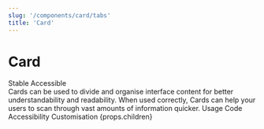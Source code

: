 ```yaml
---
slug: '/components/card/tabs'
title: 'Card'
---
```




# Card

<div class="status-label-description">
<StatusLabel variant="rounded" type="info">Stable</StatusLabel>
<StatusLabel variant="rounded" type="success" style={{ marginLeft: 'var(--spacing-xs)' }}>
  Accessible
</StatusLabel>
<StatusLabelTooltip/>
</div>

<LeadParagraph>
    Cards can be used to divide and organise interface content for better understandability and readability. When used correctly, Cards can help your users to scan through vast amounts of information quicker.
</LeadParagraph>

<PageTabs pageContext={props.pageContext}>
  <PageTabs.TabList>
    <PageTabs.Tab href="/">Usage</PageTabs.Tab>
    <PageTabs.Tab href="/code">Code</PageTabs.Tab>
    <PageTabs.Tab href="/accessibility">Accessibility</PageTabs.Tab>
    <PageTabs.Tab href="/customisation">Customisation</PageTabs.Tab>
  </PageTabs.TabList>
  <PageTabs.TabPanel>{props.children}</PageTabs.TabPanel>
</PageTabs>
